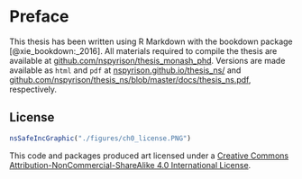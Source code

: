 # Preface {-}

This thesis has been written using R Markdown with the bookdown package [@xie_bookdown:_2016]. All materials required to compile the thesis are available at [github.com/nspyrison/thesis_monash_phd](https://github.com/nspyrison/thesis_monash_phd). Versions are made available as `html` and `pdf` at [nspyrison.github.io/thesis_ns/](https://nspyrison.github.io/thesis_ns/) and [github.com/nspyrison/thesis_ns/blob/master/docs/thesis_ns.pdf](https://github.com/nspyrison/thesis_ns/blob/master/docs/thesis_ns.pdf), respectively.


## License {-}

```r
nsSafeIncGraphic("./figures/ch0_license.PNG")
```

This code and packages produced art licensed under a [Creative Commons Attribution-NonCommercial-ShareAlike 4.0 International License](http://creativecommons.org/licenses/by-nc-sa/4.0/).


<!-- The following line is required to re-set page numbering after preliminary material. Do not remove -->
\clearpage\pagenumbering{arabic}\setcounter{page}{0}
